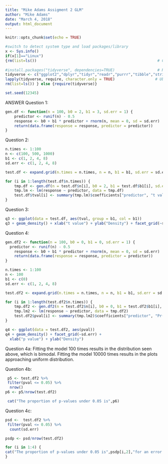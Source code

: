 ```yaml
---
title: "Mike Adams Assigment 2 GLM"
author: "Mike Adams"
date: "March 4, 2018"
output: html_document
---
```


```r
knitr::opts_chunk$set(echo = TRUE)
```

```r
#switch to detect system type and load packages/library
x <- Sys.info()
if(x[1]=="Linux")
{rm(list=ls())                                                      # Clears R workspace
   
#install.packages("tidyverse", dependencies=TRUE)                   # Run once, then comment
tidyverse <- c("ggplot2","dplyr","tidyr","readr","purrr","tibble","stringr") # Ubuntu tidyverse work around
lapply(tidyverse, require, character.only = TRUE)                  # Ubuntu tidyverse work around
rm(list=ls()) } else {require(tidyverse)}
```
```r
set.seed(12345)
```

ANSWER
Question 1:
```r
gen.df <- function(n = 100, b0 = 2, b1 = 3, sd.err = 1) {
    predictor <- runif(n) - 0.5
    response <- b0 + b1 * predictor + rnorm(n, mean = 0, sd = sd.err)
    return(data.frame(response = response, predictor = predictor))
}
```

Question 2:
```r
n.times <- 1:100
n <- c(100, 500, 1000)
b1 <- c(1, 2, 4, 8)
sd.err <- c(1, 2, 4, 8)

test.df <- expand.grid(n.times = n.times, n = n, b1 = b1, sd.err = sd.err)
```

```r

for (i in 1:length(test.df$n.times)) {
    tmp.df <- gen.df(n = test.df$n[i], b0 = 2, b1 = test.df$b1[i], sd.err = test.df$sd.err[i])
    tmp.lm <- lm(response ~ predictor, data = tmp.df)
    test.df$tval[i] <- summary(tmp.lm)$coefficients["predictor", "t value"]
}
```

Question 3:
```r
q3 <- ggplot(data = test.df, aes(tval, group = b1, col = b1))
q3 + geom_density() + xlab("t value") + ylab("Density") + facet_grid(~sd.err)
```

Question 4:
```r
gen.df2 <- function(n = 100, b0 = 0, b1 = 0, sd.err = 1) {
  predictor <- runif(n) - 0.5
    response <- b0 + b1 * predictor + rnorm(n, mean = 0, sd = sd.err)
    return(data.frame(response = response, predictor = predictor))
}
```

```r
n.times <- 1:100
n <- 100
b1 <- c(0)
sd.err <- c(1, 2, 4, 8)

test.df2 <- expand.grid(n.times = n.times, n = n, b1 = b1, sd.err = sd.err)
```

```r


for (i in 1:length(test.df2$n.times)) {
    tmp.df2 <- gen.df2(n = test.df2$n[i], b0 = 0, b1 = test.df2$b1[i], sd.err = test.df2$sd.err[i])
    tmp.lm2 <- lm(response ~ predictor, data = tmp.df2)
    test.df2$pval[i] <- summary(tmp.lm2)$coefficients["predictor", "Pr(>|t|)"]
}


```

```r
q4 <- ggplot(data = test.df2, aes(pval))
q4 + geom_density() + facet_grid(~sd.err) + 
  xlab("p value") + ylab("Density")
```

Question 4a: Fitting the model 100 times results in the distribution seen above, which is bimodal. Fitting the model 10000 times results in the plots approaching uniform distribution.

Question 4b: 
```r

 p5 <- test.df2 %>%
 filter(pval <= 0.05) %>%
  nrow() 
p6 <- p5/nrow(test.df2)

 cat("The proportion of p-values under 0.05 is",p6)
```
Question 4c: 
```r

psd <-  test.df2 %>%
 filter(pval <= 0.05) %>%
  count(sd.err)

psdp <- psd/nrow(test.df2)

for (i in 1:4) {
cat("The proportion of p-values under 0.05 is",psdp[i,2],"for an error of" ,as.character(psd[i,1]), "\n")
}

```

